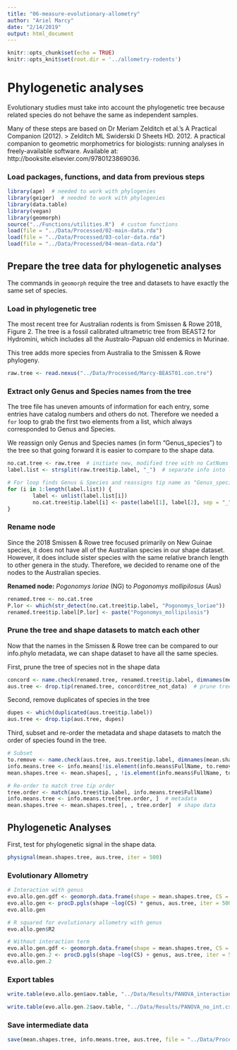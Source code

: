 ```yaml
---
title: "06-measure-evolutionary-allometry"
author: "Ariel Marcy"
date: "2/14/2019"
output: html_document
---
```


```r
knitr::opts_chunk$set(echo = TRUE)
knitr::opts_knit$set(root.dir = '../allometry-rodents')
```

# Phylogenetic analyses
Evolutionary studies must take into account the phylogenetic tree because related species do not behave the same as independent samples. 

Many of these steps are based on Dr Meriam Zelditch et al.'s A Practical Companion (2012). 
> Zelditch ML Swiderski D Sheets HD. 2012. A practical companion to geometric morphometrics for biologists: running analyses in freely-available software. Available at: http://booksite.elsevier.com/9780123869036.

### Load packages, functions, and data from previous steps
```r
library(ape)  # needed to work with phylogenies
library(geiger)  # needed to work with phylogenies
library(data.table)
library(vegan)
library(geomorph)
source("../Functions/utilities.R")  # custom functions
load(file = "../Data/Processed/02-main-data.rda")
load(file = "../Data/Processed/03-color-data.rda")
load(file = "../Data/Processed/04-mean-data.rda")
```

## Prepare the tree data for phylogenetic analyses
The commands in `geomorph` require the tree and datasets to have exactly the same set of species.

### Load in phylogenetic tree
The most recent tree for Australian rodents is from Smissen & Rowe 2018, Figure 2. The tree is a fossil calibrated ultrametric tree from BEAST2 for Hydromini, which includes all the Australo-Papuan old endemics in Murinae.

This tree adds more species from Australia to the Smissen & Rowe phylogeny. 
```r
raw.tree <- read.nexus("../Data/Processed/Marcy-BEAST01.con.tre")
```

### Extract only Genus and Species names from the tree
The tree file has uneven amounts of information for each entry, some entries have catalog numbers and others do not. Therefore we needed a `for` loop to grab the first two elements from a list, which always corresponded to Genus and Species.

We reassign only Genus and Species names (in form "Genus_species") to the tree so that going forward it is easier to compare to the shape data. 
```r
no.cat.tree <- raw.tree  # initiate new, modified tree with no CatNums
label.list <- strsplit(raw.tree$tip.label, "_")  # separate info into list

# For loop finds Genus & Species and reassigns tip name as "Genus_species"
for (i in 1:length(label.list)) {
        label <- unlist(label.list[i])
        no.cat.tree$tip.label[i] <- paste(label[1], label[2], sep = "_")
}
```

### Rename node
Since the 2018 Smissen & Rowe tree focused primarily on New Guinae species, it does not have all of the Australian species in our shape dataset. However, it does include sister species with the same relative branch length to other genera in the study. Therefore, we decided to rename one of the nodes to the Australian species. 

**Renamed node:**
_Pogonomys loriae_ (NG) to _Pogonomys mollipilosus_ (Aus)

```r
renamed.tree <- no.cat.tree
P.lor <- which(str_detect(no.cat.tree$tip.label, "Pogonomys_loriae"))
renamed.tree$tip.label[P.lor] <- paste("Pogonomys_mollipilosis")
```

### Prune the tree and shape datasets to match each other
Now that the names in the Smissen & Rowe tree can be compared to our info.phylo metadata, we can shape dataset to have all the same species.

First, prune the tree of species not in the shape data
```r
concord <- name.check(renamed.tree, renamed.tree$tip.label, dimnames(mean.shapes)[[3]])  # check concordance
aus.tree <- drop.tip(renamed.tree, concord$tree_not_data)  # prune tree to Aus sample
```

Second, remove duplicates of species in the tree
```r
dupes <- which(duplicated(aus.tree$tip.label))
aus.tree <- drop.tip(aus.tree, dupes)
```

Third, subset and re-order the metadata and shape datasets to match the order of species found in the tree. 
```r
# Subset
to.remove <- name.check(aus.tree, aus.tree$tip.label, dimnames(mean.shapes)[[3]])
info.means.tree <- info.means[!is.element(info.means$FullName, to.remove$data_not_tree), ]  # metadata
mean.shapes.tree <- mean.shapes[, , !is.element(info.means$FullName, to.remove$data_not_tree)]  # shape data

# Re-order to match tree tip order
tree.order <- match(aus.tree$tip.label, info.means.tree$FullName)
info.means.tree <- info.means.tree[tree.order, ]  # metadata
mean.shapes.tree <- mean.shapes.tree[, , tree.order]  # shape data
```

## Phylogenetic Analyses
First, test for phylogenetic signal in the shape data. 
```r
physignal(mean.shapes.tree, aus.tree, iter = 500)
```

### Evolutionary Allometry
```r
# Interaction with genus
evo.allo.gen.gdf <- geomorph.data.frame(shape = mean.shapes.tree, CS = info.means.tree$MeanCsize, genus = info.means.tree$Genus)
evo.allo.gen <- procD.pgls(shape ~log(CS) * genus, aus.tree, iter = 500, data = evo.allo.gen.gdf)
evo.allo.gen

# R squared for evolutionary allometry with genus
evo.allo.gen$R2

# Without interaction term
evo.allo.gen.gdf <- geomorph.data.frame(shape = mean.shapes.tree, CS = info.means.tree$MeanCsize, genus = info.means.tree$Genus)
evo.allo.gen.2 <- procD.pgls(shape ~log(CS) + genus, aus.tree, iter = 500, data = evo.allo.gen.gdf)
evo.allo.gen.2
```

### Export tables
```r
write.table(evo.allo.gen$aov.table, "../Data/Results/PANOVA_interaction.csv", sep = ",")

write.table(evo.allo.gen.2$aov.table, "../Data/Results/PANOVA_no_int.csv", sep = ",")
```

### Save intermediate data
```r
save(mean.shapes.tree, info.means.tree, aus.tree, file = "../Data/Processed/06-phylo-data.rda")
```